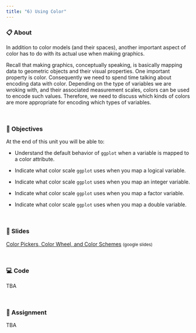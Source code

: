 ```yaml
---
title: "6) Using Color"
---
```



### 📋 About

In addition to color models (and their spaces), another important aspect of 
color has to do with its actual use when making graphics.

Recall that making graphics, conceptually speaking, is basically mapping data 
to geometric objects and their visual properties. One important property is color. 
Consequently we need to spend time talking about encoding data with color. 
Depending on the type of variables we are wroking with, and their associated 
measurement scales, colors can be used to encode such values. Therefore, we 
need to discuss which kinds of colors are more appropriate for encoding which 
types of variables.


<br>


### 🎯 Objectives

At the end of this unit you will be able to:

- Understand the default behavior of `ggplot` when a variable is mapped to 
a color attribute.

- Indicate what color scale `ggplot` uses when you map a logical variable.

- Indicate what color scale `ggplot` uses when you map an integer variable.

- Indicate what color scale `ggplot` uses when you map a factor variable.

- Indicate what color scale `ggplot` uses when you map a double variable.


<br>


### 🌠 Slides

<a href="https://docs.google.com/presentation/d/1HMdqqhhmmyd8OYQvEHxIE2eBKzoV-1eeL7We-J7NeF8/edit?usp=sharing" target="_blank">Color Pickers, Color Wheel, and Color Schemes</a> <small>(google slides)</small>


<br>


### 💻 Code

TBA


<br>


### 📖 Assignment

TBA

